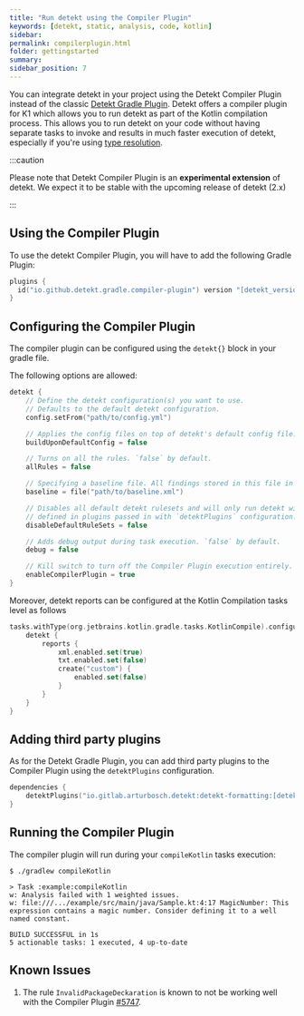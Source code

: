 ```yaml
---
title: "Run detekt using the Compiler Plugin"
keywords: [detekt, static, analysis, code, kotlin]
sidebar:
permalink: compilerplugin.html
folder: gettingstarted
summary:
sidebar_position: 7
---
```


You can integrate detekt in your project using the Detekt Compiler Plugin instead of the classic [Detekt Gradle Plugin](/docs/gettingstarted/gradle). Detekt offers a compiler plugin for K1 which allows you to run detekt as part of the Kotlin compilation process. This allows you to run detekt on your code without having separate tasks to invoke and results in much faster execution of detekt, especially if you're using [type resolution](/docs/gettingstarted/type-resolution).

:::caution

Please note that Detekt Compiler Plugin is an **experimental extension** of detekt. We expect it to be stable with the upcoming release of detekt (2.x)

:::

## Using the Compiler Plugin

To use the detekt Compiler Plugin, you will have to add the following Gradle Plugin:

```kotlin
plugins {
  id("io.github.detekt.gradle.compiler-plugin") version "[detekt_version]"
}
```

## Configuring the Compiler Plugin

The compiler plugin can be configured using the `detekt{}` block in your gradle file.

The following options are allowed:

```kotlin
detekt {
    // Define the detekt configuration(s) you want to use.
    // Defaults to the default detekt configuration.
    config.setFrom("path/to/config.yml")

    // Applies the config files on top of detekt's default config file. `false` by default.
    buildUponDefaultConfig = false

    // Turns on all the rules. `false` by default.
    allRules = false

    // Specifying a baseline file. All findings stored in this file in subsequent runs of detekt.
    baseline = file("path/to/baseline.xml")

    // Disables all default detekt rulesets and will only run detekt with custom rules
    // defined in plugins passed in with `detektPlugins` configuration. `false` by default.
    disableDefaultRuleSets = false

    // Adds debug output during task execution. `false` by default.
    debug = false

    // Kill switch to turn off the Compiler Plugin execution entirely.
    enableCompilerPlugin = true
}
```

Moreover, detekt reports can be configured at the Kotlin Compilation tasks level as follows

```kotlin
tasks.withType(org.jetbrains.kotlin.gradle.tasks.KotlinCompile).configureEach {
    detekt {
        reports {
            xml.enabled.set(true)
            txt.enabled.set(false)
            create("custom") {
                enabled.set(false)
            }
        }
    }
}
```

## Adding third party plugins

As for the Detekt Gradle Plugin, you can add third party plugins to the Compiler Plugin using the `detektPlugins` configuration.

```kotlin
dependencies {
    detektPlugins("io.gitlab.arturbosch.detekt:detekt-formatting:[detekt_version]")
}
```

## Running the Compiler Plugin

The compiler plugin will run during your `compileKotlin` tasks execution:

```shell
$ ./gradlew compileKotlin

> Task :example:compileKotlin
w: Analysis failed with 1 weighted issues.
w: file:///.../example/src/main/java/Sample.kt:4:17 MagicNumber: This expression contains a magic number. Consider defining it to a well named constant.

BUILD SUCCESSFUL in 1s
5 actionable tasks: 1 executed, 4 up-to-date
```

## Known Issues

1. The rule `InvalidPackageDeckaration` is known to not be working well with the Compiler Plugin [#5747](https://github.com/detekt/detekt/issues/5747).
